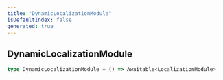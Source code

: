 ```yaml
---
title: "DynamicLocalizationModule"
isDefaultIndex: false
generated: true
---
```



<!-- This file was generated from the CommandKit source. Do not modify. Instead, re-run the "docgen" script -->


## DynamicLocalizationModule

<GenerationInfo sourceFile="packages/i18n/src/i18n.ts" sourceLine="39" packageName="@commandkit/i18n" />



```ts title="Signature"
type DynamicLocalizationModule = () => Awaitable<LocalizationModule>
```
